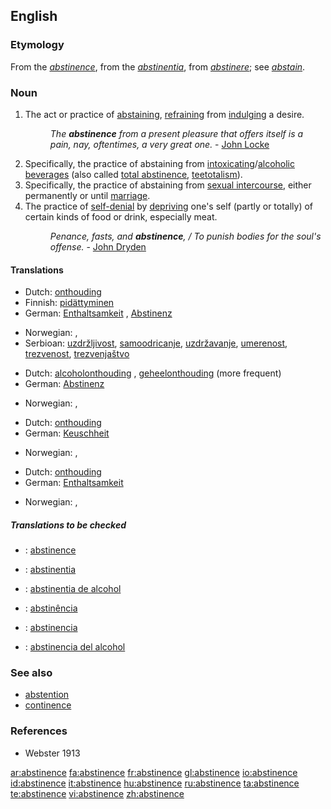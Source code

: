 ==English==
{{wikipedia}}

===Etymology===
From the {{F.}} ''[[abstinence]]'', from the {{L.}} ''[[abstinentia]]'', from ''[[abstinere]]''; see ''[[abstain]]''.

===Noun===
{{en-noun|-}}

# The act or practice of [[abstaining]], [[refrain]]ing from [[indulge|indulging]] a desire.
#:''The '''abstinence''' from a present pleasure that offers itself is a pain, nay, oftentimes, a very great one.'' - [[w:John Locke|John Locke]]
# Specifically, the practice of abstaining from [[intoxicating]]/[[alcoholic]] [[beverage]]s (also called [[total abstinence]], [[teetotalism]]).
# Specifically, the practice of abstaining from [[sexual intercourse]], either permanently or until [[marriage]].
# The practice of [[self-denial]] by [[depriving]] one's self (partly or totally) of certain kinds of food or drink, especially meat.
#:''Penance, fasts, and '''abstinence''', / To punish bodies for the soul's offense.'' - [[w:John Dryden|John Dryden]]

====Translations====
{{trans-top|the act or practice of abstaining}}
*Dutch: [[onthouding]] {{f}}
*Finnish: [[pidättyminen]]
*German: [[Enthaltsamkeit]] {{f}}, [[Abstinenz]] {{f}}
{{trans-mid}}
*Norwegian: {{t|no|avhold|n}}, {{t|no|avholdenhet|m}}
*Serbioan: [[uzdržljivost]], [[samoodricanje]], [[uzdržavanje]], [[umerenost]], [[trezvenost]], [[trezvenjaštvo]]
{{trans-bottom}}

{{trans-top|specifically, abstinence from alcohol}}
*Dutch: [[alcoholonthouding]] {{f}}, [[geheelonthouding]] {{f}} (more frequent)
*German: [[Abstinenz]] {{f}}
{{trans-mid}}
*Norwegian: {{t|no|avhold|n}}, {{t|no|avholdenhet|m}}
{{trans-bottom}}

{{trans-top|specifically, abstinence from sexual intercourse}}
*Dutch: [[onthouding]] {{f}}
*German: [[Keuschheit]] {{f}}
{{trans-mid}}
*Norwegian: {{t|no|avhold|n}}, {{t|no|avholdenhet|m}}
{{trans-bottom}}

{{trans-top|the practice of self-denial}}
*Dutch: [[onthouding]] {{f}}
*German: [[Enthaltsamkeit]] {{f}}
{{trans-mid}}
*Norwegian: {{t|no|avhold|n}}, {{t|no|avholdenhet|m}}
{{trans-bottom}}

=====Translations to be checked=====
{{checktrans}}

*{{ttbc|French}}: [[abstinence]] {{f}}
*{{ttbc|Interlingua}}: [[abstinentia]]
*{{ttbc|Interlingua}}: [[abstinentia de alcohol]]
*{{ttbc|Portuguese}}: [[abstinência]] {{f}}
*{{ttbc|Spanish}}: [[abstinencia]] {{f}}
*{{ttbc|Spanish}}: [[abstinencia del alcohol]]

===See also===
*[[abstention]]
*[[continence]]

===References===
*Webster 1913

[[ar:abstinence]]
[[fa:abstinence]]
[[fr:abstinence]]
[[gl:abstinence]]
[[io:abstinence]]
[[id:abstinence]]
[[it:abstinence]]
[[hu:abstinence]]
[[ru:abstinence]]
[[ta:abstinence]]
[[te:abstinence]]
[[vi:abstinence]]
[[zh:abstinence]]